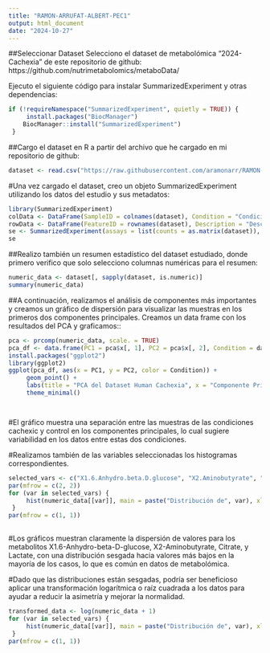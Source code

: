 ```yaml
---
title: "RAMON-ARRUFAT-ALBERT-PEC1"
output: html_document
date: "2024-10-27"
---
```

##Seleccionar Dataset
Selecciono el dataset de metabolómica "2024-Cachexia” de este repositorio de github: 
https://github.com/nutrimetabolomics/metaboData/

Ejecuto el siguiente código para instalar SummarizedExperiment y otras dependencias:

```r
if (!requireNamespace("SummarizedExperiment", quietly = TRUE)) {
     install.packages("BiocManager")
    BiocManager::install("SummarizedExperiment")
 }
```


##Cargo el dataset en R a partir del archivo que he cargado en mi repositorio de github:

```r
dataset <- read.csv("https://raw.githubusercontent.com/aramonarr/RAMON-ARRUFAT-ALBERT-PEC1/main/human_cachexia.csv", row.names = 1)
```


#Una vez cargado el dataset, creo un objeto SummarizedExperiment utilizando los datos del estudio y sus metadatos:

```r
library(SummarizedExperiment)
colData <- DataFrame(SampleID = colnames(dataset), Condition = "CondiciónEjemplo")
rowData <- DataFrame(FeatureID = rownames(dataset), Description = "DescripciónEjemplo")
se <- SummarizedExperiment(assays = list(counts = as.matrix(dataset)), rowData = rowData, colData = colData)
se
```

##Realizo también un resumen estadístico del dataset estudiado, donde primero verifico que solo selecciono columnas numéricas para el resumen:

```r
numeric_data <- dataset[, sapply(dataset, is.numeric)]
summary(numeric_data)
```

##A continuación, realizamos el análisis de componentes más importantes  y creamos un gráfico de dispersión para visualizar las muestras en los primeros dos componentes principales. Creamos un data frame con los resultados del PCA y graficamos::

```r
pca <- prcomp(numeric_data, scale. = TRUE)
pca_df <- data.frame(PC1 = pca$x[, 1], PC2 = pca$x[, 2], Condition = dataset$Muscle.loss)
install.packages("ggplot2")
library(ggplot2)
ggplot(pca_df, aes(x = PC1, y = PC2, color = Condition)) +
     geom_point() +
     labs(title = "PCA del Dataset Human Cachexia", x = "Componente Principal 1", y = "Componente Principal 2") 
     theme_minimal()




```
#El gráfico muestra una separación entre las muestras de las condiciones cachexic y control en los componentes principales, lo cual sugiere variabilidad en los datos entre estas dos condiciones. 



#Realizamos también de las variables seleccionadas los histogramas correspondientes.
```r
selected_vars <- c("X1.6.Anhydro.beta.D.glucose", "X2.Aminobutyrate", "Citrate", "Lactate")
par(mfrow = c(2, 2)) 
for (var in selected_vars) {
     hist(numeric_data[[var]], main = paste("Distribución de", var), xlab = var, col = "skyblue", breaks = 15)
 }
par(mfrow = c(1, 1)) 
 

```
#Los gráficos muestran claramente la dispersión de valores para los metabolitos X1.6-Anhydro-beta-D-glucose, X2-Aminobutyrate, Citrate, y Lactate, con una distribución sesgada hacia valores más bajos en la mayoría de los casos, lo que es común en datos de metabolómica.

#Dado que las distribuciones están sesgadas, podría ser beneficioso aplicar una transformación logarítmica o raíz cuadrada a los datos para ayudar a reducir la asimetría y mejorar la normalidad.
```r
transformed_data <- log(numeric_data + 1)
for (var in selected_vars) {
     hist(numeric_data[[var]], main = paste("Distribución de", var), xlab = var, col = "skyblue", breaks = 15)
 }
par(mfrow = c(1, 1))
```



